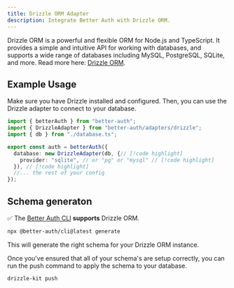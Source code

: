 ```yaml
---
title: Drizzle ORM Adapter
description: Integrate Better Auth with Drizzle ORM.
---
```


Drizzle ORM is a powerful and flexible ORM for Node.js and TypeScript. It provides a simple and intuitive API for working with databases, and supports a wide range of databases including MySQL, PostgreSQL, SQLite, and more.
Read more here: [Drizzle ORM](https://orm.drizzle.team/).

## Example Usage

Make sure you have Drizzle installed and configured.
Then, you can use the Drizzle adapter to connect to your database.

```ts title="auth.ts"
import { betterAuth } from "better-auth";
import { DrizzleAdapter } from "better-auth/adapters/drizzle";
import { db } from "./database.ts";

export const auth = betterAuth({
  database: new DrizzleAdapter(db, {// [!code highlight]
    provider: "sqlite", // or "pg" or "mysql" // [!code highlight]
  }), // [!code highlight]
  //... the rest of your config
});
```

## Schema generaton

✅ The [Better Auth CLI](/docs/concepts/cli) **supports** Drizzle ORM.

```bash title="Terminal"
npx @better-auth/cli@latest generate
```

This will generate the right schema for your Drizzle ORM instance.

Once you've ensured that all of your schema's are setup correctly, you can run the push command to apply the schema to your database.

```bash title="Terminal"
drizzle-kit push
```
